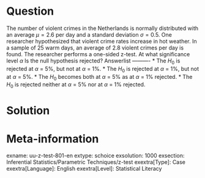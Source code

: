 Question
========
  
The number of violent crimes in the Netherlands is normally distributed with an average $\mu = 2.6$ per day and a standard deviation $\sigma = 0.5$. One researcher hypothesized that violent crime rates increase in hot weather. In a sample of 25 warm days, an average of 2.8 violent crimes per day is found. The researcher performs a one-sided z-test. At what significance level $\alpha$ Is the null hypothesis rejected? 
Answerlist
----------
* The $H_0$ is rejected at $\alpha$ = 5%, but not at $\alpha$ = 1%.
* The $H_0$ is rejected at $\alpha$ = 1%, but not at $\alpha$ = 5%.
* The $H_0$ becomes both at $\alpha$ = 5% as at $\alpha$ = 1% rejected.
* The $H_0$ is rejected neither at $\alpha$ = 5% nor at $\alpha$ = 1% rejected.


Solution
========

Meta-information
================
exname: uu-z-test-801-en
extype: schoice
exsolution: 1000
exsection: Inferential Statistics/Parametric Techniques/z-test
exextra[Type]: Case
exextra[Language]: English
exextra[Level]: Statistical Literacy
